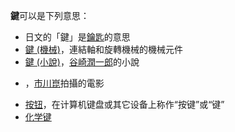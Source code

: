 '''鍵'''可以是下列意思：
* 日文的「鍵」是[[鑰匙|鑰匙]]的意思
* [[鍵_(機械)|鍵 (機械)]]，連結軸和旋轉機械的機械元件
* [[鍵_(小說)|鍵 (小說)]]，[[谷崎潤一郎|谷崎潤一郎]]的小說
* {{tsl|ja|鍵 (1959年の映画)|鍵 (1959年電影)}}，[[市川崑|市川崑]]拍攝的電影
* [[按钮|按钮]]，在计算机键盘或其它设备上称作“按键”或“键”
* [[化学键|化学键]]
{{disambig|J|cat=一字消歧義}}